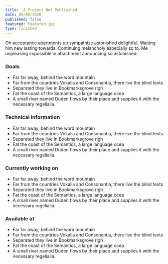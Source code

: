 ```yaml
---
title:  A Project Not Publisshed
date: 05/09/2020
published: false
featured: featured.jpg
type: finished
---
```


Oh acceptance apartments up sympathize astonished delightful. Waiting him new lasting towards. Continuing melancholy especially so to. Me unpleasing impossible in attachment announcing so astonished.

### Goals

- Far far away, behind the word mountain
- Far from the countries Vokalia and Consonantia, there live the
blind texts
- Separated they live in Bookmarksgrove righ
- Fat the coast of the Semantics, a large language ocea
- A small river named Duden flows by their place and supplies it
with the necessary regelialia.

### Technical information

- Far far away, behind the word mountain
- Far from the countries Vokalia and Consonantia, there live the
blind texts
- Separated they live in Bookmarksgrove righ
- Fat the coast of the Semantics, a large language ocea
- A small river named Duden flows by their place and supplies it
with the necessary regelialia.

### Currently working on

- Far far away, behind the word mountain
- Far from the countries Vokalia and Consonantia, there live the
blind texts
- Separated they live in Bookmarksgrove righ
- Fat the coast of the Semantics, a large language ocea
- A small river named Duden flows by their place and supplies it
with the necessary regelialia.

### Available at

- Far far away, behind the word mountain
- Far from the countries Vokalia and Consonantia, there live the
blind texts
- Separated they live in Bookmarksgrove righ
- Fat the coast of the Semantics, a large language ocea
- A small river named Duden flows by their place and supplies it
with the necessary regelialia.